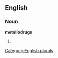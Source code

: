==English==

===Noun===
'''metallodrugs'''

# {{plural of|[[metallodrug]]}}

[[Category:English plurals]]